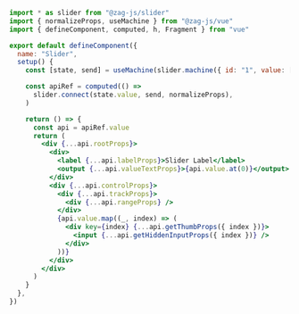 ```jsx
import * as slider from "@zag-js/slider"
import { normalizeProps, useMachine } from "@zag-js/vue"
import { defineComponent, computed, h, Fragment } from "vue"

export default defineComponent({
  name: "Slider",
  setup() {
    const [state, send] = useMachine(slider.machine({ id: "1", value: [0] }))

    const apiRef = computed(() =>
      slider.connect(state.value, send, normalizeProps),
    )

    return () => {
      const api = apiRef.value
      return (
        <div {...api.rootProps}>
          <div>
            <label {...api.labelProps}>Slider Label</label>
            <output {...api.valueTextProps}>{api.value.at(0)}</output>
          </div>
          <div {...api.controlProps}>
            <div {...api.trackProps}>
              <div {...api.rangeProps} />
            </div>
            {api.value.map((_, index) => (
              <div key={index} {...api.getThumbProps({ index })}>
                <input {...api.getHiddenInputProps({ index })} />
              </div>
            ))}
          </div>
        </div>
      )
    }
  },
})
```
